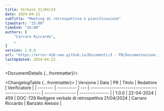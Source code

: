 ```yaml
---
title: Verbale 21/04/24
date: 2024-04-21
subTitle: "Meeting di retrospettiva e pianificazione"
timeStart: "15:00"
timeEnd: "16:00"
authors: [
	"Carraro Riccardo",
	,
]
version: 1.0.0
url: "https://error-418-swe.github.io/Documenti/3 - PB/Documentazione interna/Verbali/24-04-21_v1.0.0.pdf"
lastUpdated: 2024-04-22
---
```



<DocumentDetails {...frontmatter}/>

<ChangelogTable {...frontmatter}>
| Versione | Data       | PR  | Titolo                                               | Redattore        | Verificatore    |
| -------- | ---------- | --- | ---------------------------------------------------- | ---------------- | --------------- |
| 1.0.0    | 22-04-2024 | 459 | DOC-729 Redigere verbale di retrospettiva 21/04/2024 | Carraro Riccardo | Banzato Alessio |
</ChangelogTable>

